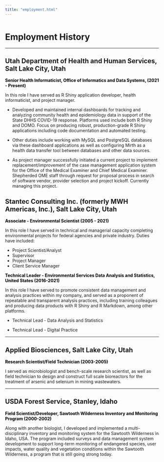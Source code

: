 ```yaml
---
title: "employment.html"
---
```


<h1 style="padding-top:10px;">Employment History</h1>

<hr/>

## Utah Department of Health and Human Services, Salt Lake City, Utah

<p style="font-size:14px;font-weight: bold;color:black;padding:0px;">Senior Health Informaticist, Office of Informatics and Data Systems, (2021 - Present)</p>

In this role I have served as R Shiny application developer, health informaticist, and project manager.

* Developed and maintained internal dashboards for tracking and analyzing community health and epidemiology data in support of the State DHHS COVID-19 response. Platforms used include both R Shiny and DOMO. Focus on producing robust, production-grade R Shiny applications including code documentation and automated testing.

* Other duties include working with MySQL and PostgreSQL databases via these dashboard applications as well as configuring Mirth as a health data transfer tool between databases and other data sources.

* As project manager successfully initiated a current project to implement replacement/improvement of the case management application system for the Office of the Medical Examiner and Chief Medical Examiner. Shepherded OME staff through request for proposal process in search of software vendor, provider selection and project kickoff. Currently managing this project.

## Stantec Consulting Inc. (formerly MWH Americas, Inc.), Salt Lake City, Utah

<p style="font-size:14px;font-weight: bold;color:black;padding:0px;">Associate - Environmental Scientist (2005 - 2021)</p>

In this role I have served in technical and managerial capacity completing environmental projects for federal agencies and private industry. Duties have included:

* Project Scientist/Analyst
* Supervisor
* Project Manager
* Client Service Manager


<p style="font-size:14px;font-weight: bold;color:black;padding:0px;">Technical Leader - Environmental Services Data Analysis and Statistics, United States (2016-2021)</p>
  
In this role I have served to promote consistent data management and analysis practices within my company, and served as a proponent of repeatable and transparent analysis practices, including training colleagues and producing data products with R Shiny and R Markdown, among other platforms.

* Technical Lead - Data Analysis and Statistics

* Technical Lead - Digital Practice
  
<hr/>
  
## Applied Biosciences, Salt Lake City, Utah
  
  <p style="font-size:14px;font-weight: bold;color:black;padding:0px;">Research Scientist/Field Technician (2003-2005)</p>
  
I served as microbiologist and bench-scale research scientist, as well as field technician to design and construct full scale bioreactors for the treatment of arsenic and selenium in mining wastewaters.
 
<hr/> 
  
## USDA Forest Service, Stanley, Idaho
  
  <p style="font-size:14px;font-weight: bold;color:black;padding:0px;">Field Scientist/Developer, Sawtooth Wilderness Inventory and Monitoring Program (2000-2002)</p>

Along with another biologist, I developed and implemented a multi-disciplinary inventory and monitoring system for the Sawtooth Wilderness in Idaho, USA. The program included surveys and data management system development to support long-term monitoring of endangered species, user impacts, water quality and vegetation conditions within the Sawtooth Wilderness, a program that is still going strong today.
  
  
  
  
  




